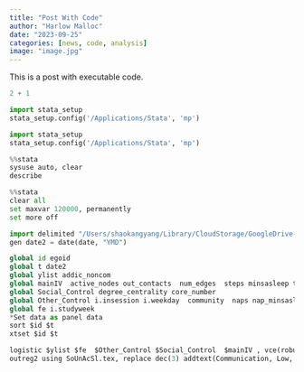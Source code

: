 ```yaml
---
title: "Post With Code"
author: "Harlow Malloc"
date: "2023-09-25"
categories: [news, code, analysis]
image: "image.jpg"
---
```


This is a post with executable code.

```python
2 + 1
```

```python
import stata_setup
stata_setup.config('/Applications/Stata', 'mp')
```
```python
import stata_setup
stata_setup.config('/Applications/Stata', 'mp')

```


```python
%%stata
sysuse auto, clear
describe
```
```python
%%stata
clear all
set maxvar 120000, permanently
set more off

import delimited "/Users/shaokangyang/Library/CloudStorage/GoogleDrive-shaokang@vt.edu/My Drive/Nethealth/Data/CNSA/combine/SoUnAcSl75.csv"
gen date2 = date(date, "YMD")

global id egoid
global t date2
global ylist addic_noncom
global mainIV  active_nodes out_contacts  num_edges  steps minsasleep trust close position duration in_com out_com duration2      
global Social_Control degree_centrality core_number 
global Other_Control i.insession i.weekday  community  naps nap_minsasleep
global fe i.studyweek
*Set data as panel data
sort $id $t
xtset $id $t

logistic $ylist $fe  $Other_Control $Social_Control  $mainIV , vce(robust)  
outreg2 using SoUnAcSl.tex, replace dec(3) addtext(Communication, Low, Unit F.E., YES, Week F.E, YES) keep($mainIV $Social_Control)  title("I80 Binary Moderation of Communication Level")
```